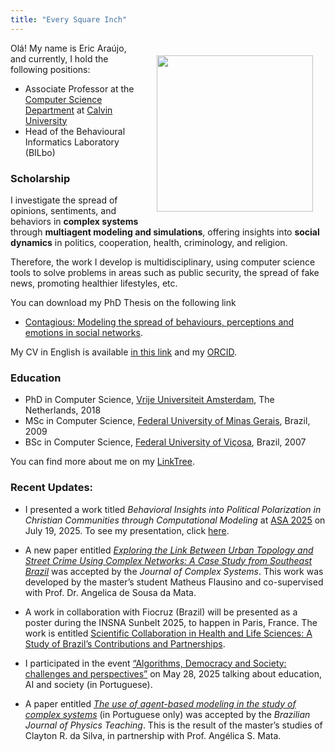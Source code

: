 ```yaml
---
title: "Every Square Inch"
---
```


![](files/Self-BW-Adjusted.png){style="float: right; padding: 20px;" fig-alt="Portrait at Búzios in 2023." fig-align="right" width="250"}

<!-- ### Computational Modeling for the Flourishing of the Whole Creation -->

Olá! My name is Eric Araújo, and currently, I hold the following positions:

- Associate Professor at the [Computer Science Department](https://calvin.edu/academics/school-stem/computer-science){target="_blank"} at [Calvin University](https://calvin.edu/){target="_blank"}
- Head of the Behavioural Informatics Laboratory (BILbo)

### Scholarship

I investigate the spread of opinions, sentiments, and behaviors in **complex systems** through **multiagent modeling and simulations**, offering insights into **social dynamics** in politics, cooperation, health, criminology, and religion.

Therefore, the work I develop is multidisciplinary, using computer science tools to solve problems in areas such as public security, the spread of fake news, promoting healthier lifestyles, etc.

You can download my PhD Thesis on the following link 

- [Contagious: Modeling the spread of behaviours, perceptions and emotions in social networks](./files/Contagious_Eric_Araujo.pdf){target="_blank"}.

My CV in English is available [in this link](cv/Eric_Ara%C3%BAjo_CV.md){target="_blank"} and my [ORCID](https://orcid.org/0000-0003-4263-9075){target="_blank"}.

### Education

- PhD in Computer Science, [Vrije Universiteit Amsterdam](https://vu.nl/nl){target="_blank"}, The Netherlands, 2018
- MSc in Computer Science, [Federal University of Minas Gerais](https://ufmg.br/){target="_blank"}, Brazil, 2009
- BSc in Computer Science, [Federal University of Viçosa](https://www.ufv.br/){target="_blank"}, Brazil, 2007

You can find more about me on my [LinkTree](https://linktr.ee/earaujo){target="_blank"}.

### Recent Updates:

- I presented a work titled *Behavioral Insights into Political Polarization in Christian Communities through Computational Modeling* at [ASA 2025](https://network.asa3.org/mpage/ASA2025){target=_blank} on July 19, 2025. To see my presentation, click [here](https://ericaraujo.com/presentations/2025/ASA/presentation.html){target="_blank"}.

- A new paper entitled [*Exploring the Link Between Urban Topology and Street Crime Using Complex Networks: A Case Study from Southeast Brazil*](https://doi.org/10.1093/comnet/cnaf016){target=_blank} was accepted by the *Journal of Complex Systems*. This work was developed by the master’s student Matheus Flausino and co-supervised with Prof. Dr. Angelica de Sousa da Mata.

- A work in collaboration with Fiocruz (Brazil) will be presented as a poster during the INSNA Sunbelt 2025, to happen in Paris, France. The work is entitled [Scientific Collaboration in Health and Life Sciences: A Study of Brazil's Contributions and Partnerships](https://www.conftool.pro/sunbelt2025/index.php?page=browseSessions&form_session=196#paperID891){target=_blank}.

- I participated in the event ["Algorithms, Democracy and Society: challenges and perspectives"](https://algoritmosesociedade.inf.ufg.br/#inicio){target="_blank} on May 28, 2025 talking about education, AI and society (in Portuguese).

- A paper entitled [*The use of agent-based modeling in the study of complex systems*](https://doi.org/10.1590/1806-9126-RBEF-2024-0464){target="_blank"} (in Portuguese only) was accepted by the *Brazilian Journal of Physics Teaching*. This is the result of the master's studies of Clayton R. da Silva, in partnership with Prof. Angélica S. Mata.